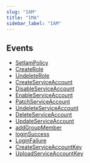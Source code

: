 ```yaml
---
slug: "IAM"
title: "IMA"
sidebar_label: "IAM"
---
```


## Events

- [SetIamPolicy](/gcprealtime/realtime/gcpiam/rules/SetIamPolicy)
- [CreateRole](/gcprealtime/realtime/gcpiam/rules/CreateRole)
- [UndeleteRole](/gcprealtime/realtime/gcpiam/rules/UndeleteRole)
- [CreateServiceAccount](/gcprealtime/realtime/gcpiam/rules/CreateServiceAccount)
- [DisableServiceAccount](/gcprealtime/realtime/gcpiam/rules/DisableServiceAccount)
- [EnableServiceAccount](/gcprealtime/realtime/gcpiam/rules/EnableServiceAccount)
- [PatchServiceAccount](/gcprealtime/realtime/gcpiam/rules/PatchServiceAccount)
- [UndeleteServiceAccount](/gcprealtime/realtime/gcpiam/rules/UndeleteServiceAccount)
- [DeleteServiceAccount](/gcprealtime/realtime/gcpiam/rules/DeleteServiceAccount)
- [UpdateServiceAccount](/gcprealtime/realtime/gcpiam/rules/UpdateServiceAccount)
- [addGroupMember](/gcprealtime/realtime/gcpiam/rules/addGroupMember)
- [loginSuccess](/gcprealtime/realtime/gcpiam/rules/loginSuccess)
- [LoginFailure](/gcprealtime/realtime/gcpiam/rules/LoginFailure)
- [CreateServiceAccountKey](/gcprealtime/realtime/gcpiam/rules/CreateServiceAccountKey)
- [UploadServiceAccountKey](/gcprealtime/realtime/gcpiam/rules/UploadServiceAccountKey)